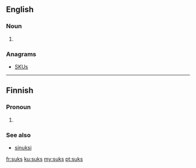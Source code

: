 ==English==

===Noun===
{{head|en|noun plural form}}

# {{plural of|suk|lang=en}}

===Anagrams===
* [[SKUs#English|SKUs]]

----

==Finnish==

===Pronoun===
{{head|fi|pronoun form}}

# {{label|fi|colloquial}} {{fi-form of|sinä|case=translative}}

===See also===
* [[sinuksi#Finnish|sinuksi]]

[[fr:suks]]
[[ku:suks]]
[[my:suks]]
[[pt:suks]]